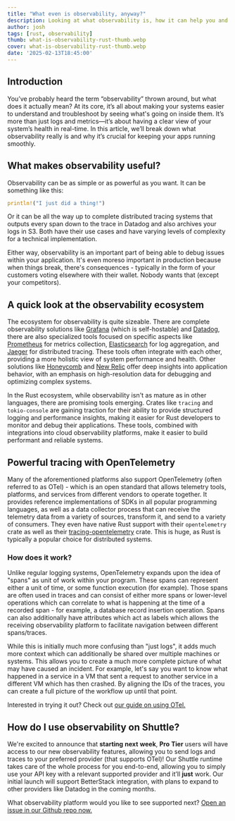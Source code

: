 ```yaml
---
title: "What even is observability, anyway?"
description: Looking at what observability is, how it can help you and how to use it with Rust
author: josh
tags: [rust, observability]
thumb: what-is-observability-rust-thumb.webp
cover: what-is-observability-rust-thumb.webp
date: '2025-02-13T18:45:00'
---
```



## Introduction

You’ve probably heard the term “observability” thrown around, but what does it actually mean? At its core, it’s all about making your systems easier to understand and troubleshoot by seeing what's going on inside them. It’s more than just logs and metrics—it’s about having a clear view of your system’s health in real-time. In this article, we’ll break down what observability really is and why it’s crucial for keeping your apps running smoothly.

## What makes observability useful?

Observability can be as simple or as powerful as you want. It can be something like this:

```rust
println!("I just did a thing!")
```

Or it can be all the way up to complete distributed tracing systems that outputs every span down to the trace in Datadog and also archives your logs in S3. Both have their use cases and have varying levels of complexity for a technical implementation.

Either way, observability is an important part of being able to debug issues within your application. It's even moreso important in production because when things break, there's consequences - typically in the form of your customers voting elsewhere with their wallet. Nobody wants that (except your competitors).

## A quick look at the observability ecosystem

The ecosystem for observability is quite sizeable. There are complete observability solutions like [Grafana](https://grafana.com/) (which is self-hostable) and [Datadog](https://www.datadoghq.com/), there are also specialized tools focused on specific aspects like [Prometheus](https://prometheus.io/) for metrics collection, [Elasticsearch](https://www.elastic.co/elasticsearch) for log aggregation, and [Jaeger](https://www.jaegertracing.io/) for distributed tracing. These tools often integrate with each other, providing a more holistic view of system performance and health. Other solutions like [Honeycomb](https://www.honeycomb.io/) and [New Relic](https://newrelic.com/) offer deep insights into application behavior, with an emphasis on high-resolution data for debugging and optimizing complex systems.

In the Rust ecosystem, while observability isn't as mature as in other languages, there are promising tools emerging. Crates like `tracing` and `tokio-console` are gaining traction for their ability to provide structured logging and performance insights, making it easier for Rust developers to monitor and debug their applications. These tools, combined with integrations into cloud observability platforms, make it easier to build performant and reliable systems.

## Powerful tracing with OpenTelemetry

Many of the aforementioned platforms also support OpenTelemetry (often referred to as OTel) - which is an open standard that allows telemetry tools, platforms, and services from different vendors to operate together. It provides reference implementations of SDKs in all popular programming languages, as well as a data collector process that can receive the telemetry data from a variety of sources, transform it, and send to a variety of consumers. They even have native Rust support with their `opentelemetry` crate as well as their [tracing-opentelemetry](https://docs.rs/tracing-opentelemetry/latest/tracing_opentelemetry/) crate. This is huge, as Rust is typically a popular choice for distributed systems.

### How does it work?

Unlike regular logging systems, OpenTelemetry expands upon the idea of "spans" as unit of work within your program. These spans can represent either a unit of time, or some function execution (for example). Those spans are often used in traces and can consist of either more spans or lower-level operations which can correlate to what is happening at the time of a recorded span - for example, a database record insertion operation. Spans can also additionally have attributes which act as labels which allows the receiving observability platform to facilitate navigation between different spans/traces.

While this is initially much more confusing than "just logs", it adds much more context which can additionally be shared over multiple machines or systems. This allows you to create a much more complete picture of what may have caused an incident. For example, let's say you want to know what happened in a service in a VM that sent a request to another service in a different VM which has then crashed. By aligning the IDs of the traces, you can create a full picture of the workflow up until that point.

Interested in trying it out? Check out [our guide on using OTel.](https://www.shuttle.dev/blog/2024/04/10/using-opentelemetry-rust)

## How do I use observability on Shuttle?

We're excited to announce that **starting** **next** **week**, **Pro** **Tier** users will have access to our new observability features, allowing you to send logs and traces to your preferred provider (that supports OTel)! Our Shuttle runtime takes care of the whole process for you end-to-end, allowing you to simply use your API key with a relevant supported provider and it’ll **just** work. Our initial launch will support BetterStack integration, with plans to expand to other providers like Datadog in the coming months.

What observability platform would you like to see supported next? [Open an issue in our Github repo now.](https://github.com/shuttle-hq/shuttle)
